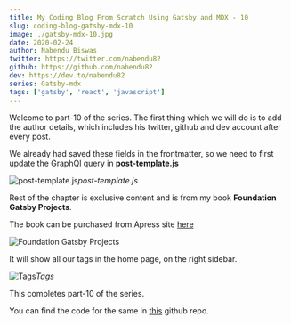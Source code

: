 ```yaml
---
title: My Coding Blog From Scratch Using Gatsby and MDX - 10
slug: coding-blog-gatsby-mdx-10
image: ./gatsby-mdx-10.jpg
date: 2020-02-24
author: Nabendu Biswas
twitter: https://twitter.com/nabendu82
github: https://github.com/nabendu82
dev: https://dev.to/nabendu82
series: Gatsby-mdx
tags: ['gatsby', 'react', 'javascript']
---
```


Welcome to part-10 of the series. The first thing which we will do is to add the author details, which includes his twitter, github and dev account after every post.

We already had saved these fields in the frontmatter, so we need to first update the GraphQl query in **post-template.js**

![post-template.js](https://ik.imagekit.io/thewebdev/thewebdev/10/1_d5CzekBgx.png)*post-template.js*

Rest of the chapter is exclusive content and is from my book **Foundation Gatsby Projects**.

The book can be purchased from Apress site <a href="https://www.apress.com/in/book/9781484265574" target="_blank" rel="noopener noreferrer">here</a>


  


<div className={styles.image__small}>

![Foundation Gatsby Projects](https://res.cloudinary.com/dxkxvfo2o/image/upload/v1609570264/Foundation_Gatsby_zilffx.jpg)

</div>

It will show all our tags in the home page, on the right sidebar.

![Tags](https://ik.imagekit.io/thewebdev/thewebdev/10/11_x8Xtl68Lm.png)*Tags*

This completes part-10 of the series.

You can find the code for the same in [this](https://github.com/nabendu82/thewebdev-public) github repo.
